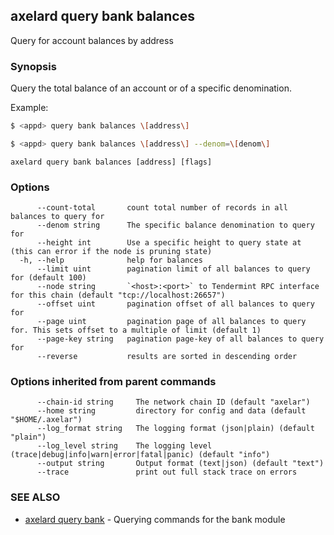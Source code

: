 ## axelard query bank balances

Query for account balances by address

### Synopsis

Query the total balance of an account or of a specific denomination.

Example:

```bash
$ <appd> query bank balances \[address\]
```

```bash
$ <appd> query bank balances \[address\] --denom=\[denom\]
```

```
axelard query bank balances [address] [flags]
```

### Options

```
      --count-total       count total number of records in all balances to query for
      --denom string      The specific balance denomination to query for
      --height int        Use a specific height to query state at (this can error if the node is pruning state)
  -h, --help              help for balances
      --limit uint        pagination limit of all balances to query for (default 100)
      --node string       `<host>:<port>` to Tendermint RPC interface for this chain (default "tcp://localhost:26657")
      --offset uint       pagination offset of all balances to query for
      --page uint         pagination page of all balances to query for. This sets offset to a multiple of limit (default 1)
      --page-key string   pagination page-key of all balances to query for
      --reverse           results are sorted in descending order
```

### Options inherited from parent commands

```
      --chain-id string     The network chain ID (default "axelar")
      --home string         directory for config and data (default "$HOME/.axelar")
      --log_format string   The logging format (json|plain) (default "plain")
      --log_level string    The logging level (trace|debug|info|warn|error|fatal|panic) (default "info")
      --output string       Output format (text|json) (default "text")
      --trace               print out full stack trace on errors
```

### SEE ALSO

- [axelard query bank](/cli-docs/v0_31_3/axelard_query_bank) - Querying commands for the bank module
